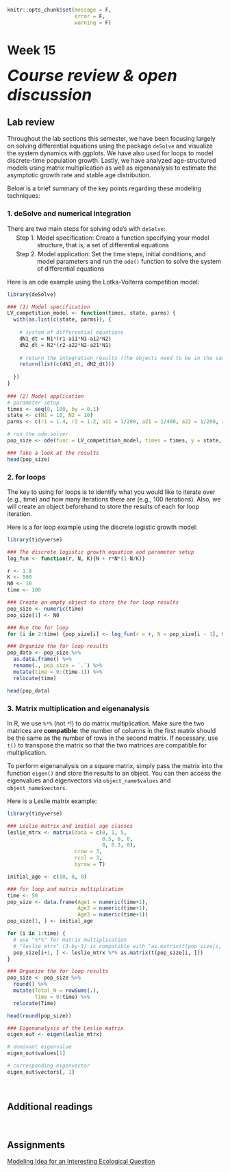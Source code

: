 ```r
knitr::opts_chunk$set(message = F, 
                      error = F, 
                      warning = F)

```

# Week 15 {-} 
<div style = "font-size: 28pt"> **_Course review & open discussion_**</div>

## Lab review {-}

Throughout the lab sections this semester, we have been focusing largely on solving differential equations using the package `deSolve` and visualize the system dynamics with ggplots. We have also used for loops to model discrete-time population growth. Lastly, we have analyzed age-structured models using matrix multiplication as well as eigenanalysis to estimate the asymptotic growth rate and stable age distribution.    

Below is a brief summary of the key points regarding these modeling techniques:

### 1. deSolve and numerical integration {-}

There are two main steps for solving ode's with `deSolve`:

<span id = "aaa" style="display: block; margin-top: -10px; margin-left: 70px">Model specification: Create a function specifying your model structure, that is, a set of differential equations</span>

<span id = "bbb" style="display: block; margin-top: -10px; margin-left: 70px">Model application: Set the time steps, initial conditions, and model parameters and run the `ode()` function to solve the system of differential equations</span>

<style>

p span#aaa:before { 
  content: "Step 1. "; 
  display: inline-block;
  margin-left: -3.5em;
  margin-right: 0.3em;
}

p span#bbb:before { 
  content: "Step 2. "; 
  display: inline-block;
  margin-left: -3.5em;
  margin-right: 0.3em;
}

d-article table.lightable-paper {
  margin-bottom: 0px; 
}

</style>

Here is an ode example using the Lotka-Volterra competition model: 

```r
library(deSolve)

### (1) Model specification
LV_competition_model <- function(times, state, parms) {
  with(as.list(c(state, parms)), {
    
    # system of differential equations
    dN1_dt = N1*(r1-a11*N1-a12*N2)  
    dN2_dt = N2*(r2-a22*N2-a21*N1)
    
    # return the integration results (the objects need to be in the same order specified above)
    return(list(c(dN1_dt, dN2_dt)))
    
  })
}
  
### (2) Model application
# parameter setup
times <- seq(0, 100, by = 0.1)
state <- c(N1 = 10, N2 = 10)
parms <- c(r1 = 1.4, r2 = 1.2, a11 = 1/200, a21 = 1/400, a22 = 1/200, a12 = 1/300)

# run the ode solver
pop_size <- ode(func = LV_competition_model, times = times, y = state, parms = parms)

### Take a look at the results
head(pop_size)

```

### 2. for loops {-}

The key to using for loops is to identify what you would like to iterate over (e.g., time) and how many iterations there are (e.g., 100 iterations). Also, we will create an object beforehand to store the results of each for loop iteration.

Here is a for loop example using the discrete logistic growth model:

```r
library(tidyverse)

### The discrete logistic growth equation and parameter setup
log_fun <- function(r, N, K){N + r*N*(1-N/K)}  

r <- 1.8
K <- 500
N0 <- 10
time <- 100

### Create an empty object to store the for loop results
pop_size <- numeric(time)
pop_size[1] <- N0

### Run the for loop 
for (i in 2:time) {pop_size[i] <- log_fun(r = r, N = pop_size[i - 1], K = K)}

### Organize the for loop results
pop_data <- pop_size %>% 
  as.data.frame() %>% 
  rename(., pop_size = `.`) %>%
  mutate(time = 0:(time-1)) %>%
  relocate(time)

head(pop_data)

```

### 3. Matrix multiplication and eigenanalysis {-}

In R, we use `%*%` (not `*`!) to do matrix multiplication. Make sure the two matrices are **compatible**: the number of columns in the first matrix should be the same as the number of rows in the second matrix. If necessary, use `t()` to transpose the matrix so that the two matrices are compatible for multiplication.

To perform eigenanalysis on a square matrix, simply pass the matrix into the function `eigen()` and store the results to an object. You can then access the eigenvalues and eigenvectors via `object_name$values` and `object_name$vectors`.

Here is a Leslie matrix example:

```r
library(tidyverse)

### Leslie matrix and initial age classes
leslie_mtrx <- matrix(data = c(0, 1, 5,
                               0.5, 0, 0,
                               0, 0.3, 0),
                      nrow = 3, 
                      ncol = 3,
                      byrow = T)

initial_age <- c(10, 0, 0)

### for loop and matrix multiplication
time <- 50
pop_size <- data.frame(Age1 = numeric(time+1),
                       Age2 = numeric(time+1),
                       Age3 = numeric(time+1))
pop_size[1, ] <- initial_age

for (i in 1:time) {
  # use "%*%" for matrix multiplication
  # "leslie_mtrx" (3-by-3) is compatible with "as.matrix(t(pop_size[i, ]))" (3-by-1)
  pop_size[i+1, ] <- leslie_mtrx %*% as.matrix(t(pop_size[i, ]))
}

### Organize the for loop results 
pop_size <- pop_size %>% 
  round() %>%
  mutate(Total_N = rowSums(.), 
         Time = 0:time) %>%
  relocate(Time)

head(round(pop_size)) 

### Eigenanalysis of the Leslie matrix
eigen_out <- eigen(leslie_mtrx)

# dominant eigenvalue
eigen_out$values[1] 

# corresponding eigenvector
eigen_out$vectors[, 1]

```

<br>

## Additional readings {-}

<br>

## Assignments {-}

[Modeling Idea for an Interesting Ecological Question](./Assignments/Week15_Modeling Idea.pdf){target="_blank"}


